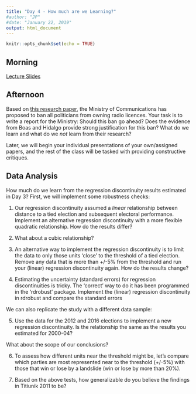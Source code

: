 ```yaml
---
title: "Day 4 - How much are we Learning?"
#author: "JP"
#date: "January 22, 2019"
output: html_document
---
```


```r
knitr::opts_chunk$set(echo = TRUE)
```

## Morning

[Lecture Slides](https://jonnyphillips.github.io/Causal_Critiques/Day 4/Slides_Day_4_v1.pdf)

## Afternoon

Based on [this research paper](https://jonnyphillips.github.io/Causal_Critiques/Day 4/Boas and Hidalgo airwaves.pdf), the Ministry of Communications has proposed to ban all politicians from owning radio licences. Your task is to write a report for the Ministry: Should this ban go ahead? Does the evidence from Boas and Hidalgo provide strong justification for this ban? What do we learn and what do we *not* learn from their research? 

Later, we will begin your individual presentations of your own/assigned papers, and the rest of the class will be tasked with providing constructive critiques.

## Data Analysis

How much do we learn from the regression discontinuity results estimated in Day 3? First, we will implement some robustness checks:

1. Our regression discontinuity assumed a *linear* relationship between distance to a tied election and subsequent electoral performance. Implement an alternative regression discontinuity with a more flexible quadratic relationship. How do the results differ?

2. What about a cubic relationship?

3. An alternative way to implement the regression discontinuity is to limit the data to only those units 'close' to the threshold of a tied election. Remove any data that is more than +/-5\% from the threshold and run your (linear) regression discontinuity again. How do the results change?

4. Estimating the uncertainty (standard errors) for regression discontinuities is tricky. The 'correct' way to do it has been programmed in the 'rdrobust' package. Implement the (linear) regression discontinuity in rdrobust and compare the standard errors 

We can also replicate the study with a different data sample:

5. Use the data for the 2012 and 2016 elections to implement a new regression discontinuity. Is the relationship the same as the results you estimated for 2000-04?

What about the scope of our conclusions?

6. To assess how different units near the threshold might be, let's compare which parties are most represented near to the threshold (+/-5\%) with those that win or lose by a landslide (win or lose by more than 20\%).

7. Based on the above tests, how generalizable do you believe the findings in Titiunik 2011 to be?
